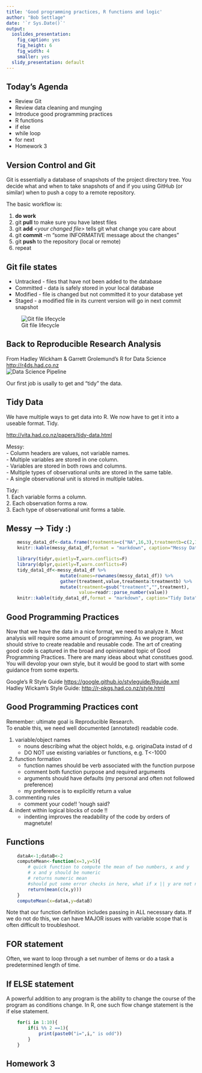 ```yaml
---
title: 'Good programming practices, R functions and logic'
author: "Bob Settlage"
date: '`r Sys.Date()`'
output:
  ioslides_presentation:
    fig_caption: yes
    fig_height: 6
    fig_width: 4
    smaller: yes
  slidy_presentation: default
---
```


## Today's Agenda

- Review Git  
- Review data cleaning and munging  
- Introduce good programming practices  
- R functions  
- if else 
- while loop  
- for next  
- Homework 3



## Version Control and Git

Git is essentially a database of snapshots of the project directory tree.  You decide what and when to take snapshots of and if you using GitHub (or similar) when to push a copy to a remote repository.

The basic workflow is:  

1. **do work**  
2. git **pull** to make sure you have latest files
3. git **add** *\<your changed file\>* tells git what change you care about  
4. git **commit** -m "some INFORMATIVE message about the changes"  
5. git **push** to the repository (local or remote)  
6. repeat  

## Git file states

- Untracked - files that have not been added to the database
- Committed - data is safely stored in your local database  
- Modified - file is changed but not committed it to your database yet  
- Staged - a modified file in its current version will go in next commit snapshot

![Git file lifecycle](git_file_lifecycle.png)

## Back to Reproducible Research Analysis

From Hadley Wickham & Garrett Grolemund's R for Data Science 
<http://r4ds.had.co.nz>  
![Data Science Pipeline](../01_Reproducible_Research_R_Latex/data-science-pipeline.png)  

Our first job is usally to get and "tidy" the data.

## Tidy Data

We have multiple ways to get data into R.  We now have to get it into a useable format.  Tidy.

<http://vita.had.co.nz/papers/tidy-data.html>

Messy:  
- Column headers are values, not variable names.  
- Multiple variables are stored in one column.  
- Variables are stored in both rows and columns.  
- Multiple types of observational units are stored in the same table.  
- A single observational unit is stored in multiple tables.

Tidy:  
1. Each variable forms a column.  
2. Each observation forms a row.  
3. Each type of observational unit forms a table.  

## Messy ---> Tidy  :)

```r
    messy_data1_df<-data.frame(treatmenta=c("NA",16,3),treatmentb=c(2,11,1),row.names=c("John Smith","Jane Doe","Mary Johnson"),stringsAsFactors=F)
    knitr::kable(messy_data1_df,format = "markdown", caption="Messy Data")
```

```r
    library(tidyr,quietly=T,warn.conflicts=F)
    library(dplyr,quietly=T,warn.conflicts=F)
    tidy_data1_df<-messy_data1_df %>%
                    mutate(names=rownames(messy_data1_df)) %>%
                    gather(treatment,value,treatmenta:treatmentb) %>%
                    mutate(treatment=gsub("treatment","",treatment),
                           value=readr::parse_number(value))
    knitr::kable(tidy_data1_df,format = "markdown", caption="Tidy Data")
```

## Good Programming Practices

Now that we have the data in a nice format, we need to analyze it.  Most analysis will require some amount of programming.  As we program, we should strive to create readable and reusable code.  The art of creating good code is captured in the broad and opinionated topic of Good Programming Practices.  There are many ideas about what constitues good.  You will devolop your own style, but it would be good to start with some guidance from some experts.  

Google's R Style Guide <https://google.github.io/styleguide/Rguide.xml>  
Hadley Wickam's Style Guide: <http://r-pkgs.had.co.nz/style.html>  

## Good Programming Practices cont

Remember: ultimate goal is Reproducible Research.  
To enable this, we need well documented (annotated) readable code.

1. variable/object names  
    + nouns describing what the object holds, e.g. originaData instad of d  
    + DO NOT use existing variables or functions, e.g. T<-1000
2. function formation  
    + function names should be verb associated with the function purpose  
    + comment both function purpose and required arguments    
    + arguments should have defaults (my personal and often not followed preference)
    + my preference is to explicitly return a value  
3. commenting rules  
    + comment your code!!  'nough said?  
4. indent within logical blocks of code !!
    + indenting improves the readability of the code by orders of magnetute!  
    
## Functions

```r
    dataA<-1;dataB<-2
    computeMean<-function(x=3,y=5){
        # quick function to compute the mean of two numbers, x and y
        # x and y should be numeric
        # returns numeric mean
        #should put some error checks in here, what if x || y are not numeric??
        return(mean(c(x,y)))
    }
    computeMean(x=dataA,y=dataB)
```

Note that our function definition includes passing in ALL necessary data.  If we do not do this, we can have MAJOR issues with variable scope that is often difficult to troubleshoot. 

## FOR statement

Often, we want to loop through a set number of items or do a task a predetermined length of time.

## If ELSE statement

A powerful addition to any program is the ability to change the course of the program as conditions change.  In R, one such flow change statement is the if else statement.

```r
    for(i in 1:10){
        if(i %% 2 ==1){
            print(paste0("i=",i," is odd"))
        }
    }
```

## Homework 3
